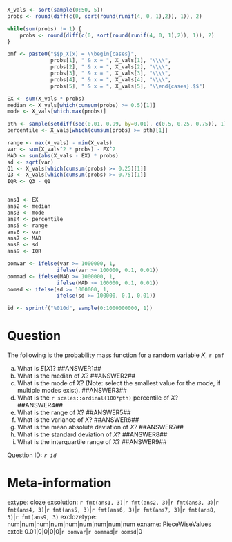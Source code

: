 ```r

X_vals <- sort(sample(0:50, 5))
probs <- round(diff(c(0, sort(round(runif(4, 0, 1),2)), 1)), 2)

while(sum(probs) != 1) {
    probs <- round(diff(c(0, sort(round(runif(4, 0, 1),2)), 1)), 2)
}

pmf <- paste0("$$p_X(x) = \\begin{cases}",
              probs[1], " & x = ", X_vals[1], "\\\\",
              probs[2], " & x = ", X_vals[2], "\\\\",
              probs[3], " & x = ", X_vals[3], "\\\\",
              probs[4], " & x = ", X_vals[4], "\\\\",
              probs[5], " & x = ", X_vals[5], "\\end{cases}.$$")

EX <- sum(X_vals * probs)
median <- X_vals[which(cumsum(probs) >= 0.5)[1]]
mode <- X_vals[which.max(probs)]

pth <- sample(setdiff(seq(0.01, 0.99, by=0.01), c(0.5, 0.25, 0.75)), 1)
percentile <- X_vals[which(cumsum(probs) >= pth)[1]]

range <- max(X_vals) - min(X_vals)
var <- sum(X_vals^2 * probs) - EX^2
MAD <- sum(abs(X_vals - EX) * probs)
sd <- sqrt(var)
Q1 <- X_vals[which(cumsum(probs) >= 0.25)[1]]
Q3 <- X_vals[which(cumsum(probs) >= 0.75)[1]]
IQR <- Q3 - Q1


ans1 <- EX
ans2 <- median
ans3 <- mode
ans4 <- percentile
ans5 <- range
ans6 <- var
ans7 <- MAD
ans8 <- sd
ans9 <- IQR

oomvar <- ifelse(var >= 1000000, 1, 
                ifelse(var >= 100000, 0.1, 0.01))
oommad <- ifelse(MAD >= 1000000, 1, 
                ifelse(MAD >= 100000, 0.1, 0.01))
oomsd <- ifelse(sd >= 1000000, 1, 
                ifelse(sd >= 100000, 0.1, 0.01))

id <- sprintf("%010d", sample(0:1000000000, 1))

```

Question
========

The following is the probability mass function for a random variable $X$, `r pmf`

a. What is $E[X]$? ##ANSWER1##
b. What is the median of $X$? ##ANSWER2##
c. What is the mode of $X$? (Note: select the smallest value for the mode, if multiple modes exist). ##ANSWER3##
d. What is the `r scales::ordinal(100*pth)` percentile of $X$? ##ANSWER4##
e. What is the range of $X$? ##ANSWER5##
f. What is the variance of $X$? ##ANSWER6##
g. What is the mean absolute deviation of $X$? ##ANSWER7##
h. What is the standard deviation of $X$? ##ANSWER8##
i. What is the interquartile range of $X$? ##ANSWER9##

Question ID: *`r id`*

Meta-information
================
extype: cloze
exsolution: `r fmt(ans1, 3)`|`r fmt(ans2, 3)`|`r fmt(ans3, 3)`|`r fmt(ans4, 3)`|`r fmt(ans5, 3)`|`r fmt(ans6, 3)`|`r fmt(ans7, 3)`|`r fmt(ans8, 3)`|`r fmt(ans9, 3)`
exclozetype: num|num|num|num|num|num|num|num|num
exname: PieceWiseValues
extol: 0.01|0|0|0|0|`r oomvar`|`r oommad`|`r oomsd`|0